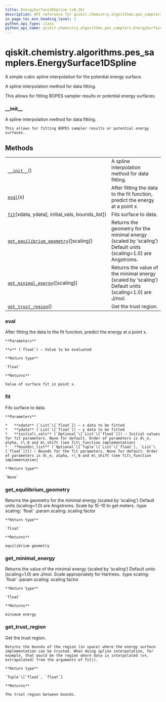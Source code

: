 ```yaml
---
title: EnergySurface1DSpline (v0.26)
description: API reference for qiskit.chemistry.algorithms.pes_samplers.EnergySurface1DSpline in qiskit v0.26
in_page_toc_min_heading_level: 1
python_api_type: class
python_api_name: qiskit.chemistry.algorithms.pes_samplers.EnergySurface1DSpline
---
```


<span id="qiskit-chemistry-algorithms-pes-samplers-energysurface1dspline" />

# qiskit.chemistry.algorithms.pes\_samplers.EnergySurface1DSpline

<Class id="qiskit.chemistry.algorithms.pes_samplers.EnergySurface1DSpline" isDedicatedPage={true} github="https://github.com/qiskit-community/qiskit-aqua/tree/stable/0.9/qiskit/chemistry/algorithms/pes_samplers/potentials/energy_surface_spline.py" signature="EnergySurface1DSpline" modifiers="class">
  A simple cubic spline interpolation for the potential energy surface.

  A spline interpolation method for data fitting.

  This allows for fitting BOPES sampler results or potential energy surfaces.

  ### \_\_init\_\_

  <Function id="qiskit.chemistry.algorithms.pes_samplers.EnergySurface1DSpline.__init__" signature="__init__()">
    A spline interpolation method for data fitting.

    This allows for fitting BOPES sampler results or potential energy surfaces.
  </Function>

  ## Methods

  |                                                                                                                                                                                                                              |                                                                                                              |
  | ---------------------------------------------------------------------------------------------------------------------------------------------------------------------------------------------------------------------------- | ------------------------------------------------------------------------------------------------------------ |
  | [`__init__`](#qiskit.chemistry.algorithms.pes_samplers.EnergySurface1DSpline.__init__ "qiskit.chemistry.algorithms.pes_samplers.EnergySurface1DSpline.__init__")()                                                           | A spline interpolation method for data fitting.                                                              |
  | [`eval`](#qiskit.chemistry.algorithms.pes_samplers.EnergySurface1DSpline.eval "qiskit.chemistry.algorithms.pes_samplers.EnergySurface1DSpline.eval")(x)                                                                      | After fitting the data to the fit function, predict the energy at a point x.                                 |
  | [`fit`](#qiskit.chemistry.algorithms.pes_samplers.EnergySurface1DSpline.fit "qiskit.chemistry.algorithms.pes_samplers.EnergySurface1DSpline.fit")(xdata, ydata\[, initial\_vals, bounds\_list])                              | Fits surface to data.                                                                                        |
  | [`get_equilibrium_geometry`](#qiskit.chemistry.algorithms.pes_samplers.EnergySurface1DSpline.get_equilibrium_geometry "qiskit.chemistry.algorithms.pes_samplers.EnergySurface1DSpline.get_equilibrium_geometry")(\[scaling]) | Returns the geometry for the minimal energy (scaled by ‘scaling’) Default units (scaling=1.0) are Angstroms. |
  | [`get_minimal_energy`](#qiskit.chemistry.algorithms.pes_samplers.EnergySurface1DSpline.get_minimal_energy "qiskit.chemistry.algorithms.pes_samplers.EnergySurface1DSpline.get_minimal_energy")(\[scaling])                   | Returns the value of the minimal energy (scaled by ‘scaling’) Default units (scaling=1.0) are J/mol.         |
  | [`get_trust_region`](#qiskit.chemistry.algorithms.pes_samplers.EnergySurface1DSpline.get_trust_region "qiskit.chemistry.algorithms.pes_samplers.EnergySurface1DSpline.get_trust_region")()                                   | Get the trust region.                                                                                        |

  ### eval

  <Function id="qiskit.chemistry.algorithms.pes_samplers.EnergySurface1DSpline.eval" signature="eval(x)">
    After fitting the data to the fit function, predict the energy at a point x.

    **Parameters**

    **x** (`float`) – Value to be evaluated

    **Return type**

    `float`

    **Returns**

    Value of surface fit in point x.
  </Function>

  ### fit

  <Function id="qiskit.chemistry.algorithms.pes_samplers.EnergySurface1DSpline.fit" signature="fit(xdata, ydata, initial_vals=None, bounds_list=None)">
    Fits surface to data.

    **Parameters**

    *   **xdata** (`List`\[`float`]) – x data to be fitted
    *   **ydata** (`List`\[`float`]) – y data to be fitted
    *   **initial\_vals** (`Optional`\[`List`\[`float`]]) – Initial values for fit parameters. None for default. Order of parameters is d\_e, alpha, r\_0 and m\_shift (see fit\_function implementation)
    *   **bounds\_list** (`Optional`\[`Tuple`\[`List`\[`float`], `List`\[`float`]]]) – Bounds for the fit parameters. None for default. Order of parameters is d\_e, alpha, r\_0 and m\_shift (see fit\_function implementation)

    **Return type**

    `None`
  </Function>

  ### get\_equilibrium\_geometry

  <Function id="qiskit.chemistry.algorithms.pes_samplers.EnergySurface1DSpline.get_equilibrium_geometry" signature="get_equilibrium_geometry(scaling=1.0)">
    Returns the geometry for the minimal energy (scaled by ‘scaling’) Default units (scaling=1.0) are Angstroms. Scale by 1E-10 to get meters. :type scaling: `float` :param scaling: scaling factor

    **Return type**

    `float`

    **Returns**

    equilibrium geometry
  </Function>

  ### get\_minimal\_energy

  <Function id="qiskit.chemistry.algorithms.pes_samplers.EnergySurface1DSpline.get_minimal_energy" signature="get_minimal_energy(scaling=1.0)">
    Returns the value of the minimal energy (scaled by ‘scaling’) Default units (scaling=1.0) are J/mol. Scale appropriately for Hartrees. :type scaling: `float` :param scaling: scaling factor

    **Return type**

    `float`

    **Returns**

    minimum energy
  </Function>

  ### get\_trust\_region

  <Function id="qiskit.chemistry.algorithms.pes_samplers.EnergySurface1DSpline.get_trust_region" signature="get_trust_region()">
    Get the trust region.

    Returns the bounds of the region (in space) where the energy surface implementation can be trusted. When doing spline interpolation, for example, that would be the region where data is interpolated (vs. extrapolated) from the arguments of fit().

    **Return type**

    `Tuple`\[`float`, `float`]

    **Returns**

    The trust region between bounds.
  </Function>
</Class>

